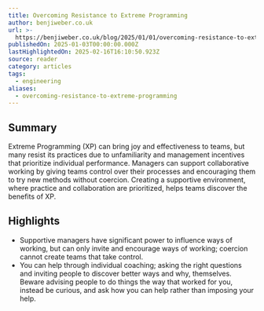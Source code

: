 ```yaml
---
title: Overcoming Resistance to Extreme Programming
author: benjiweber.co.uk
url: >-
  https://benjiweber.co.uk/blog/2025/01/01/overcoming-resistance-to-extreme-programming/
publishedOn: 2025-01-03T00:00:00.000Z
lastHighlightedOn: 2025-02-16T16:10:50.923Z
source: reader
category: articles
tags:
  - engineering
aliases:
  - overcoming-resistance-to-extreme-programming
---
```

## Summary

Extreme Programming (XP) can bring joy and effectiveness to teams, but many resist its practices due to unfamiliarity and management incentives that prioritize individual performance. Managers can support collaborative working by giving teams control over their processes and encouraging them to try new methods without coercion. Creating a supportive environment, where practice and collaboration are prioritized, helps teams discover the benefits of XP.

## Highlights
- Supportive managers have significant power to influence ways of working, but can only invite and encourage ways of working; coercion cannot create teams that take control.
- You can help through individual coaching; asking the right questions and inviting people to discover better ways and why, themselves. Beware advising people to do things the way that worked for you, instead be curious, and ask how you can help rather than imposing your help.
